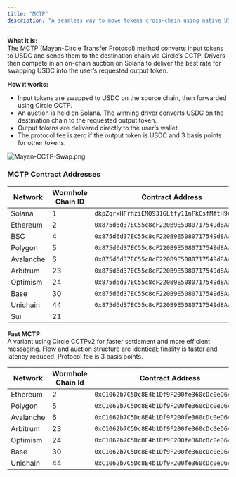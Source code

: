 ```yaml
---
title: "MCTP"
description: "A seamless way to move tokens cross-chain using native USDC powered by Circle CCTP."
---
```


**What it is:**\
The MCTP (Mayan-Circle Transfer Protocol) method converts input tokens to USDC and sends them to the destination chain via Circle’s CCTP. Drivers then compete in an on-chain auction on Solana to deliver the best rate for swapping USDC into the user’s requested output token.

**How it works:**

- Input tokens are swapped to USDC on the source chain, then forwarded using Circle CCTP.
- An auction is held on Solana. The winning driver converts USDC on the destination chain to the requested output token.
- Output tokens are delivered directly to the user’s wallet.
- The protocol fee is zero if the output token is USDC and 3 basis points for other tokens.

![Mayan-CCTP-Swap.png](/images/Mayan-CCTP-Swap.png)

### MCTP Contract Addresses

| Network   | Wormhole Chain ID | Contract Address                              |
| --------- | ----------------- | --------------------------------------------- |
| Solana    | 1                 | `dkpZqrxHFrhziEMQ931GLtfy11nFkCsfMftH9u6QwBU` |
| Ethereum  | 2                 | `0x875d6d37EC55c8cF220B9E5080717549d8Aa8EcA`  |
| BSC       | 4                 | `0x875d6d37EC55c8cF220B9E5080717549d8Aa8EcA`  |
| Polygon   | 5                 | `0x875d6d37EC55c8cF220B9E5080717549d8Aa8EcA`  |
| Avalanche | 6                 | `0x875d6d37EC55c8cF220B9E5080717549d8Aa8EcA`  |
| Arbitrum  | 23                | `0x875d6d37EC55c8cF220B9E5080717549d8Aa8EcA`  |
| Optimism  | 24                | `0x875d6d37EC55c8cF220B9E5080717549d8Aa8EcA`  |
| Base      | 30                | `0x875d6d37EC55c8cF220B9E5080717549d8Aa8EcA`  |
| Unichain  | 44                | `0x875d6d37EC55c8cF220B9E5080717549d8Aa8EcA`  |
| Sui       | 21                |                                               |

**Fast MCTP:**\
A variant using Circle CCTPv2 for faster settlement and more efficient messaging. Flow and auction structure are identical; finality is faster and latency reduced. Protocol fee is 3 basis points.

| Network   | Wormhole Chain Id | Contract Address                             |
| --------- | ----------------- | -------------------------------------------- |
| Ethereum  | 2                 | `0xC1062b7C5Dc8E4b1Df9F200fe360cDc0eD6e7741` |
| Polygon   | 5                 | `0xC1062b7C5Dc8E4b1Df9F200fe360cDc0eD6e7741` |
| Avalanche | 6                 | `0xC1062b7C5Dc8E4b1Df9F200fe360cDc0eD6e7741` |
| Arbitrum  | 23                | `0xC1062b7C5Dc8E4b1Df9F200fe360cDc0eD6e7741` |
| Optimism  | 24                | `0xC1062b7C5Dc8E4b1Df9F200fe360cDc0eD6e7741` |
| Base      | 30                | `0xC1062b7C5Dc8E4b1Df9F200fe360cDc0eD6e7741` |
| Unichain  | 44                | `0xC1062b7C5Dc8E4b1Df9F200fe360cDc0eD6e7741` |